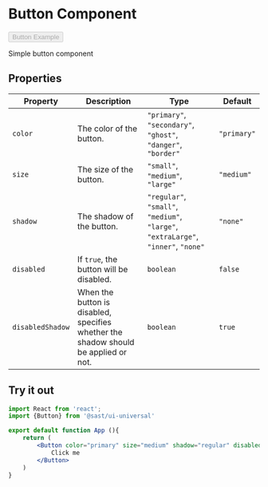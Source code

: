 

# Button Component

<Wraper>
    <Button color="primary" size="small" shadow="regular" disabled={false} disabledShadow={true}>
        Button Example
    </Button>
</Wraper>

Simple button component

## Properties

| Property         | Description                                                               | Type                                     | Default   |
|------------------|---------------------------------------------------------------------------|------------------------------------------|-----------|
| `color`          | The color of the button.                                                  | `"primary"`, `"secondary"`, `"ghost"`, `"danger"`, `"border"` | `"primary"` |
| `size`           | The size of the button.                                                   | `"small"`, `"medium"`, `"large"`         | `"medium"` |
| `shadow`         | The shadow of the button.                                                  | `"regular"`, `"small"`, `"medium"`, `"large"`, `"extraLarge"`, `"inner"`, `"none"` | `"none"`   |
| `disabled`       | If `true`, the button will be disabled.                                   | `boolean`                                | `false`   |
| `disabledShadow` | When the button is disabled, specifies whether the shadow should be applied or not. | `boolean`                                | `true`    |

## Try it out

```jsx
import React from 'react';
import {Button} from '@sast/ui-universal'

export default function App (){
    return (
        <Button color="primary" size="medium" shadow="regular" disabled={false} disabledShadow={true}>
            Click me
        </Button>
    )
}
```
